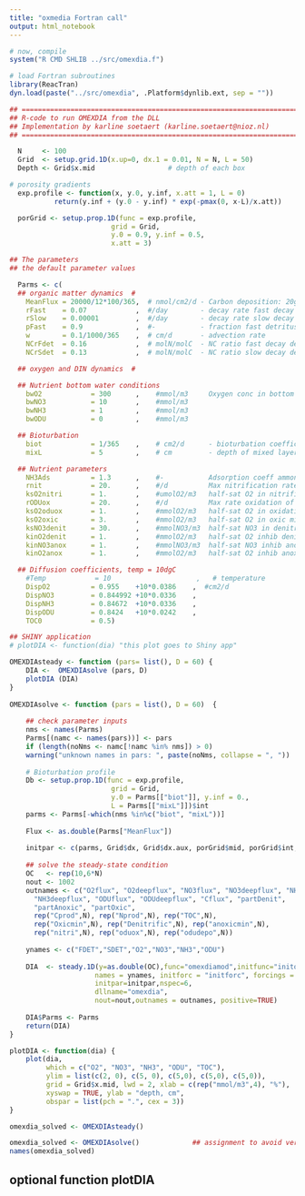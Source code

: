 ```yaml
---
title: "oxmedia Fortran call"
output: html_notebook
---
```


```r
# now, compile
system("R CMD SHLIB ../src/omexdia.f")
```

```r
# load Fortran subroutines
library(ReacTran)
dyn.load(paste("../src/omexdia", .Platform$dynlib.ext, sep = ""))
```



```r
## =============================================================================
## R-code to run OMEXDIA from the DLL
## Implementation by karline soetaert (karline.soetaert@nioz.nl)
## =============================================================================

  N     <- 100
  Grid  <- setup.grid.1D(x.up=0, dx.1 = 0.01, N = N, L = 50)
  Depth <- Grid$x.mid                  # depth of each box

# porosity gradients
  exp.profile <- function(x, y.0, y.inf, x.att = 1, L = 0)
           return(y.inf + (y.0 - y.inf) * exp(-pmax(0, x-L)/x.att))

  porGrid <- setup.prop.1D(func = exp.profile,
                         grid = Grid,
                         y.0 = 0.9, y.inf = 0.5,
                         x.att = 3)

## The parameters
## the default parameter values

  Parms <- c(
  ## organic matter dynamics  #
    MeanFlux = 20000/12*100/365,  # nmol/cm2/d - Carbon deposition: 20gC/m2/yr
    rFast    = 0.07            ,  #/day        - decay rate fast decay detritus
    rSlow    = 0.00001         ,  #/day        - decay rate slow decay detritus
    pFast    = 0.9             ,  #-           - fraction fast detritus in flux
    w        = 0.1/1000/365    ,  # cm/d       - advection rate
    NCrFdet  = 0.16            ,  # molN/molC  - NC ratio fast decay detritus
    NCrSdet  = 0.13            ,  # molN/molC  - NC ratio slow decay detritus

  ## oxygen and DIN dynamics  #

  ## Nutrient bottom water conditions
    bwO2            = 300      ,    #mmol/m3     Oxygen conc in bottom water
    bwNO3           = 10       ,    #mmol/m3
    bwNH3           = 1        ,    #mmol/m3
    bwODU           = 0        ,    #mmol/m3

  ## Bioturbation
    biot            = 1/365    ,    # cm2/d      - bioturbation coefficient
    mixL            = 5        ,    # cm         - depth of mixed layer

  ## Nutrient parameters
    NH3Ads          = 1.3      ,    #-           Adsorption coeff ammonium
    rnit            = 20.      ,    #/d          Max nitrification rate
    ksO2nitri       = 1.       ,    #umolO2/m3   half-sat O2 in nitrification
    rODUox          = 20.      ,    #/d          Max rate oxidation of ODU
    ksO2oduox       = 1.       ,    #mmolO2/m3   half-sat O2 in oxidation of ODU
    ksO2oxic        = 3.       ,    #mmolO2/m3   half-sat O2 in oxic mineralisation
    ksNO3denit      = 30.      ,    #mmolNO3/m3  half-sat NO3 in denitrification
    kinO2denit      = 1.       ,    #mmolO2/m3   half-sat O2 inhib denitrification
    kinNO3anox      = 1.       ,    #mmolNO3/m3  half-sat NO3 inhib anoxic degr
    kinO2anox       = 1.       ,    #mmolO2/m3   half-sat O2 inhib anoxic min

  ## Diffusion coefficients, temp = 10dgC
    #Temp            = 10                     ,   # temperature
    DispO2          = 0.955    +10*0.0386    ,  #cm2/d
    DispNO3         = 0.844992 +10*0.0336    ,
    DispNH3         = 0.84672  +10*0.0336    ,
    DispODU         = 0.8424   +10*0.0242    ,
    TOC0            = 0.5)

## SHINY application
# plotDIA <- function(dia) "this plot goes to Shiny app"

OMEXDIAsteady <- function (pars= list(), D = 60) {
    DIA <-  OMEXDIAsolve (pars, D)
    plotDIA (DIA)
}
  
OMEXDIAsolve <- function (pars = list(), D = 60)  {
    
    ## check parameter inputs
    nms <- names(Parms)
    Parms[(namc <- names(pars))] <- pars
    if (length(noNms <- namc[!namc %in% nms]) > 0)
    warning("unknown names in pars: ", paste(noNms, collapse = ", "))
    
    # Bioturbation profile
    Db <- setup.prop.1D(func = exp.profile,
                         grid = Grid,
                         y.0 = Parms[["biot"]], y.inf = 0.,
                         L = Parms[["mixL"]])$int
    parms <- Parms[-which(nms %in%c("biot", "mixL"))]
    
    Flux <- as.double(Parms["MeanFlux"])
    
    initpar <- c(parms, Grid$dx, Grid$dx.aux, porGrid$mid, porGrid$int,Db)
    
    ## solve the steady-state condition
    OC   <- rep(10,6*N)
    nout <- 1002
    outnames <- c("O2flux", "O2deepflux", "NO3flux", "NO3deepflux", "NH3flux",
      "NH3deepflux", "ODUflux", "ODUdeepflux", "Cflux", "partDenit", 
      "partAnoxic", "partOxic", 
      rep("Cprod",N), rep("Nprod",N), rep("TOC",N), 
      rep("Oxicmin",N), rep("Denitrific",N), rep("anoxicmin",N),
      rep("nitri",N), rep("oduox",N), rep("odudepo",N))
    
    ynames <- c("FDET","SDET","O2","NO3","NH3","ODU")
    
    DIA  <- steady.1D(y=as.double(OC),func="omexdiamod",initfunc="initomexdia",
                     names = ynames, initforc = "initforc", forcings = mean(Flux),  
                     initpar=initpar,nspec=6,
                     dllname="omexdia", 
                     nout=nout,outnames = outnames, positive=TRUE)
    
    DIA$Parms <- Parms
    return(DIA)
}   
```


```r
plotDIA <- function(dia) {
    plot(dia,
         which = c("O2", "NO3", "NH3", "ODU", "TOC"), 
         ylim = list(c(2, 0), c(5, 0), c(5,0), c(5,0), c(5,0)),
         grid = Grid$x.mid, lwd = 2, xlab = c(rep("mmol/m3",4), "%"),
         xyswap = TRUE, ylab = "depth, cm", 
         obspar = list(pch = ".", cex = 3))   
}

```

```r
omexdia_solved <- OMEXDIAsteady()
```

```r
omexdia_solved <- OMEXDIAsolve()             ## assignment to avoid verbosity
names(omexdia_solved)
```

## optional function plotDIA




